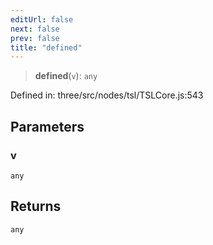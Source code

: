 ```yaml
---
editUrl: false
next: false
prev: false
title: "defined"
---
```


> **defined**(`v`): `any`

Defined in: three/src/nodes/tsl/TSLCore.js:543

## Parameters

### v

`any`

## Returns

`any`

